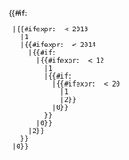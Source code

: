 <includeonly>{{#if:{{{year|}}}
  |{{#ifexpr: {{{year}}} < 2013
    |1
    |{{#ifexpr: {{{year}}} < 2014
      |{{#if:{{{month|}}}
        |{{#ifexpr: {{{month}}} < 12
          |1
          |{{#if:{{{day|}}}
            |{{#ifexpr: {{{day}}} < 20
              |1
              |2}}
            |0}}
          }}
        |0}}
      |2}}
    }}
  |0}}
</includeonly><noinclude>
{{Documentation}}
</noinclude>